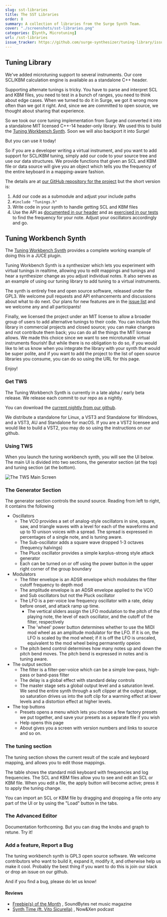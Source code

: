 ```yaml
---
slug: sst-libraries
title: The SST Libraries
order: 8
summary: A collection of libraries from the Surge Synth Team.
cover: "./screenshots/sst-libraries.png"
categories: [Synth, Microtuning]
url: /sst-libraries
issue_tracker: https://github.com/surge-synthesizer/tuning-library/issues
---
```



## Tuning Library

We've added microtuning support to several instruments. Our core SCL/KBM calculation engine is available as a standalone C++ header.

Supporting alternate tunings is tricky. You have to parse and interpret SCL and KBM files, you need to test in a bunch of ranges, you need to think
about edge cases. When we turned to do it in Surge, we got it wrong more often than we got it right. And, since we are committed to
open source, we thought about sharing that experience.

So we took our core tuning implementation from Surge and converted it into a standalone MIT licensed C++-14 header-only library.
We used this to build the [Tuning Workbench Synth](#tuning-workbench-synth).
Soon we will also backport it into Surge!

But you can use it today!

So if you are a developer writing a virtual instrument, and you want to add support for SCL/KBM tuning, simply add our code to
your source tree and use our data structures. We provide functions that given an SCL and KBM file or data source will give you
an object which tells you the frequency of the entire keyboard in a mapping-aware fashion.

The details are at [our GitHub repository for the project](https://github.com/surge-synthesizer/tuning-library) but the short version is:

1. Add our code as a submodule and adjust your include paths
2. `#include "Tunings.h"`
3. Write code in your synth to handle getting SCL and KBM files
4. Use the API as [documented in our header](https://github.com/surge-synthesizer/tuning-library/blob/master/include/Tunings.h)
   and as [exercised in our tests](https://github.com/surge-synthesizer/tuning-library/blob/master/tests/alltests.cpp) to find
   the frequency for your note. Adjust your oscillators accordingly and go.

## Tuning Workbench Synth

The [Tuning Workbench Synth](https://github.com/surge-synthesizer/tuning-workbench-synth) provides a complete working example of doing this in a JUCE plugin.

Tuning Workbench Synth is a synthesizer which lets you experiment with virtual tunings in realtime, allowing you to edit
mappings and tunings and hear a synthesizer change as you adjust individual notes. It also serves as an example of using
our tuning library to add tuning to a virtual instruments.

The synth is entirely free and open source software, released under the GPL3. We welcome pull requests and API enhancements and discussions about what to do next. Our plans
for new features are in the [issue list](https://github.com/surge-synthesizer/tuning-library/issues) and we welcome any and
all participants!

Finally, we licensed the project under an MIT license to allow a broader group of users to add alternative tunings to their code.
You can include this library in commercial projects and closed source; you can make changes and not contribute them back;
you can do all the things the MIT license allows. We made this choice since we want to see microtunable virtual instruments flourish!
But while there is no obligation to do so, if you would like to let us know when you integrate the library with your synth
that would be super polite, and if you want to add the project to the list of open source libraries you consume, you
can do so using the URL for this page.

Enjoy!

### Get TWS

The Tuning Workbench Synth is currently in a late alpha / early beta release. We release each commit to our repo
as a nightly.

You can download the [current nightly from our github](https://github.com/surge-synthesizer/tuning-workbench-synth/releases/tag/Nightly).

We distribute a standalone for Linux, a VST3 and Standalone for Windows, and a VST3, AU and Standalone for macOS.
If you are a VST2 licensee and would like to build a VST2, you may do so using the instructions on our github.

### Using TWS

When you launch the tuning workbench synth, you will see the UI below. The main UI is divided into two sections,
the generator section (at the top) and tuning section (at the bottom).

<Image src={twsMainUi} alt="The TWS Main Screen" quality="100" format="png" />

### The Generator Section

The generator section controls the sound source. Reading from left to right, it contains the following

- Oscillators
    - The VCO provides a set of analog-style oscillators in sine, square, saw, and triangle waves
      with a level for each of the waveforms and up to 10 unison voices with a spread. The spread
      is expressed in percentages of a single note, and is tuning aware.
    - The Sub-oscillator adds a square wave dropped 1-3 octaves (frequency halvings)
    - The Pluck oscillator provides a simple karplus-strong style attack generator
    - Each can be turned on or off using the power button in the upper right corner of the group boundary
- Modulators
    - The filter envelope is an ADSR envelope which modulates the filter cutoff frequency to depth mod
    - The amplitude envelope is an ADSR envelope applied to the VCO and Sub oscillators but not the Pluck oscillator
    - The LFO is a per-voice low frequency oscillator with a rate, delay before onset, and attack ramp up time.
        - The vertical sliders assign the LFO modulation to the pitch of the playing note, the level of each oscillator,
          and the cutoff of the filter, respectively
        - The 'wheel' power button determines whether to use the MIDI mod wheel as an amplitude modulator for the
          LFO. If it is on, the LFO is scaled by the mod wheel; if it is off the LFO is unscaled, equivalent to the
          mod wheel being permanently opeion
    - The pitch bend control determines how many notes up and down the pitch bend moves. The pitch bend is expressed
      in notes and is tuning aware.
- The output section
    - The filter is a filter-per-voice which can be a simple low-pass, high-pass or band-pass filter
    - The delay is a global effect with standard delay controls
    - The master stage sets a global output level and a saturation level. We send the entire synth through
      a soft clipper at the output stage, so saturation drives us into the soft clip for a warming effect
      at lower levels and a distortion effect at higher levels.
- The top buttons
    - Presets opens a menu which lets you choose a few factory presets we put together, and save your presets as a separate file if you wish
    - Help opens this page
    - About gives you a screen with version numbers and links to source and so on.

### The tuning section

The tuning section shows the current result of the scale and keyboard mapping, and allows you to edit those mappings.

The table shows the standard midi keyboard with frequencies and log frequencies. The SCL and KBM files allow you to see
and edit an SCL or KBM file. When you edit a file, the apply button will become active; press it to apply the tuning change.

You can import an SCL or KBM file by dragging and dropping a file onto any part of the UI or by using the "Load" button in the tabs.

### The Advanced Editor

Documentation forthcoming. But you can drag the knobs and graph to retune. Try it!

### Add a feature, Report a Bug

The tuning workbench synth is GPL3 open source software. We welcome contributors who want to build it, expand it, modify it,
and otherwise help us make it cool. Probably the best thing if you want to do this is join our slack or drop an issue on our github.

And if you find a bug, please do let us know!

#### Reviews

- [Freebie(s) of the Month](https://soundbytesmag.net/freebies-of-the-month-surge-and-others/)
  , SoundBytes net music magazine
- [Synth Time (ft. Vito Sicurella)](https://www.patreon.com/posts/034b-bonus-synth-35474052)
  , Now&Xen podcast
